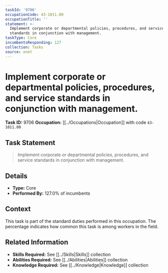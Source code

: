 ```yaml
---
taskId: '9706'
occupationCode: 43-1011.00
occupationTitle: ''
statement: >-
  Implement corporate or departmental policies, procedures, and service
  standards in conjunction with management.
taskType: Core
incumbentsResponding: 127
collection: Tasks
source: onet
---
```

# Implement corporate or departmental policies, procedures, and service standards in conjunction with management.

**Task ID:** 9706
**Occupation:** [[../Occupations|Occupation]] with code `43-1011.00`

## Task Statement

> Implement corporate or departmental policies, procedures, and service standards in conjunction with management.

## Details

- **Type:** Core
- **Performed By:** 127.0% of incumbents

## Context

This task is part of the standard duties performed in this occupation. The percentage indicates how common this task is among workers in the field.

## Related Information

- **Skills Required:** See [[../Skills|Skills]] collection
- **Abilities Required:** See [[../Abilities|Abilities]] collection
- **Knowledge Required:** See [[../Knowledge|Knowledge]] collection
